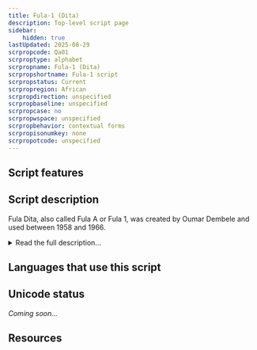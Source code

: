 ```yaml
---
title: Fula-1 (Dita)
description: Top-level script page
sidebar:
    hidden: true
lastUpdated: 2025-08-29
scrpropcode: Qa01
scrproptype: alphabet
scrpropname: Fula-1 (Dita)
scrpropshortname: Fula-1 script
scrpropstatus: Current
scrpropregion: African
scrpropdirection: unspecified
scrpropbaseline: unspecified
scrpropcase: no
scrpropwspace: unspecified
scrpropbehavior: contextual forms
scrpropisonumkey: none
scrpropotcode: unspecified
---
```



## Script features

<ScriptInfo />

## Script description

Fula Dita, also called Fula A or Fula 1, was created by Oumar Dembele and used between 1958 and 1966.

<details>
<summary>Read the full description...</summary>It is an alphabet written with thirty-one consonant letters and eight vowels. Fula Dita is one of two African scripts created for the Fula languages spoken in Mauritania, Senegal, Mali, Guinea, Burkina Faso, Niger, Nigeria, Cameroon, Gambia, Chad, Sierra Leone, Benin, Guinea-Bissau, Sudan, Central African Republic, Côte d'Ivoire, Ghana, Togo, Liberia, and Gabon. The second of these scripts is [Fula Ba](/scrlang/scripts/qa02). The Fula languages are more commonly written with the [Latin](/scrlang/scripts/Latn) or [Arabic](/scrlang/scripts/Arab) scripts (Ajami style) than with either of the two Fula alphabets. Of the two, Fula Dita was used more widely than Fula Ba.

_This script is not currently recognized by the [ISO 15924 standard](http://www.unicode.org/iso15924/), but is included in ScriptSource for research purposes. If you have any information on this script, please add the information to this site. Your contributions can be a great help in refining and expanding the ISO 15924 standard. The [Script Encoding Initiative](http://www.linguistics.berkeley.edu/sei/) is working to support the inclusion of this script in the standard, and contributions here will support their efforts._
</details>

## Languages that use this script

<WsList script='Qa01' wsMax='5' />

## Unicode status

_Coming soon..._

## Resources

<ScriptResources detailSummary='seemore' />

